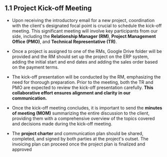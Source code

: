 ## 1.1 Project Kick-off Meeting

- Upon receiving the introductory email for a new project, coordination with the client's designated focal point is crucial to schedule the kick-off meeting. This significant meeting will involve key participants from our side, including the **Relationship Manager (RM)**, **Project Management Office (PMO)**, and **Technical Representative (TR)**.

- Once a project is assigned to one of the RMs, Google Drive folder will be provided and the RM should set up the project on the ERP system, adding the initial start and end dates and adding the sales order based on the payment terms.

- The kick-off presentation will be conducted by the RM, emphasizing the need for thorough preparation. Prior to the meeting, both the TR and PMO are expected to review the kick-off presentation carefully. **This collaborative effort ensures alignment and clarity in our communication.**

- Once the kick-off meeting concludes, it is important to send the **minutes of meeting (MOM)** summarizing the entire discussion to the client, providing them with a comprehensive overview of the topics covered and decisions made during the kick-off meeting.

- The **project charter** and communication plan should be shared, completed, and signed by both parties at the project's outset. The invoicing plan can proceed once the project plan is finalized and approved
